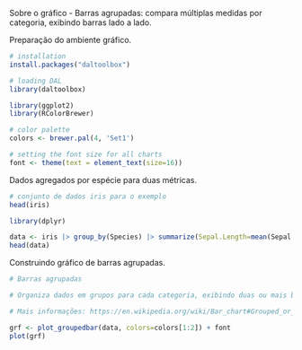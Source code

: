 Sobre o gráfico
- Barras agrupadas: compara múltiplas medidas por categoria, exibindo barras lado a lado.

Preparação do ambiente gráfico.
```r
# installation 
install.packages("daltoolbox")

# loading DAL
library(daltoolbox) 
```

```r
library(ggplot2)
library(RColorBrewer)

# color palette
colors <- brewer.pal(4, 'Set1')

# setting the font size for all charts
font <- theme(text = element_text(size=16))
```

Dados agregados por espécie para duas métricas.
```r
# conjunto de dados iris para o exemplo
head(iris)
```

```r
library(dplyr)

data <- iris |> group_by(Species) |> summarize(Sepal.Length=mean(Sepal.Length), Sepal.Width=mean(Sepal.Width))
head(data)
```

Construindo gráfico de barras agrupadas.
```r
# Barras agrupadas

# Organiza dados em grupos para cada categoria, exibindo duas ou mais barras por grupo, coloridas por medida.

# Mais informações: https://en.wikipedia.org/wiki/Bar_chart#Grouped_or_stacked

grf <- plot_groupedbar(data, colors=colors[1:2]) + font
plot(grf)
```
